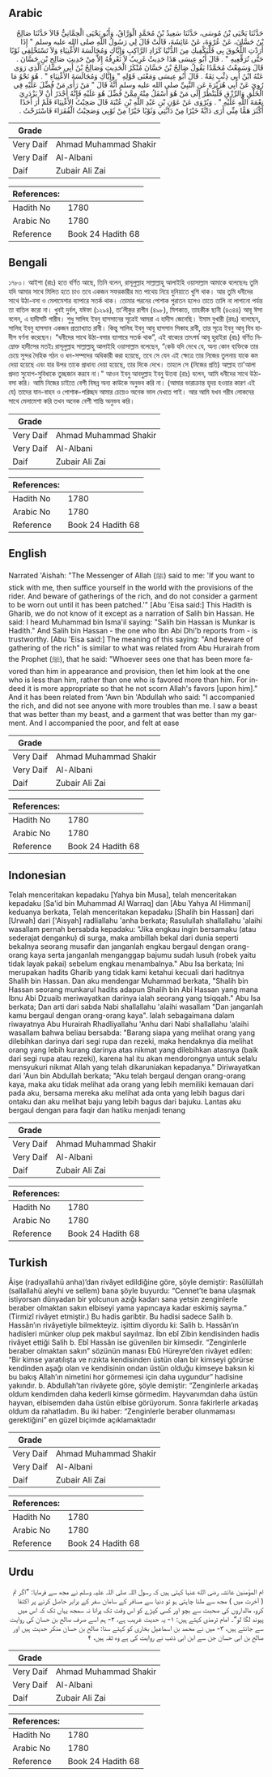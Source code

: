 ## Arabic


<div dir="rtl" lang="ar" style={{fontSize:'larger',backgroundColor:'#f8f9fa',padding:20}}>
حَدَّثَنَا يَحْيَى بْنُ مُوسَى، حَدَّثَنَا سَعِيدُ بْنُ مُحَمَّدٍ الْوَرَّاقُ، وَأَبُو يَحْيَى الْحِمَّانِيُّ قَالاَ حَدَّثَنَا صَالِحُ بْنُ حَسَّانَ، عَنْ عُرْوَةَ، عَنْ عَائِشَةَ، قَالَتْ قَالَ لِي رَسُولُ اللَّهِ صلى الله عليه وسلم ‏"‏ إِذَا أَرَدْتِ اللُّحُوقَ بِي فَلْيَكْفِيكِ مِنَ الدُّنْيَا كَزَادِ الرَّاكِبِ وَإِيَّاكِ وَمُجَالَسَةَ الأَغْنِيَاءِ وَلاَ تَسْتَخْلِقِي ثَوْبًا حَتَّى تُرَقِّعِيهِ ‏"‏ ‏.‏ قَالَ أَبُو عِيسَى هَذَا حَدِيثٌ غَرِيبٌ لاَ نَعْرِفُهُ إِلاَّ مِنْ حَدِيثِ صَالِحِ بْنِ حَسَّانَ ‏.‏ قَالَ وَسَمِعْتُ مُحَمَّدًا يَقُولُ صَالِحُ بْنُ حَسَّانَ مُنْكَرُ الْحَدِيثِ وَصَالِحُ بْنُ أَبِي حَسَّانَ الَّذِي رَوَى عَنْهُ ابْنُ أَبِي ذِئْبٍ ثِقَةٌ ‏.‏ قَالَ أَبُو عِيسَى وَمَعْنَى قَوْلِهِ ‏"‏ وَإِيَّاكِ وَمُجَالَسَةَ الأَغْنِيَاءِ ‏"‏ ‏.‏ هُوَ نَحْوُ مَا رُوِيَ عَنْ أَبِي هُرَيْرَةَ عَنِ النَّبِيِّ صلى الله عليه وسلم أَنَّهُ قَالَ ‏"‏ مَنْ رَأَى مَنْ فُضِّلَ عَلَيْهِ فِي الْخَلْقِ وَالرِّزْقِ فَلْيَنْظُرْ إِلَى مَنْ هُوَ أَسْفَلُ مِنْهُ مِمَّنْ فُضِّلَ هُوَ عَلَيْهِ فَإِنَّهُ أَجْدَرُ أَنْ لاَ يَزْدَرِيَ نِعْمَةَ اللَّهِ عَلَيْهِ ‏"‏ ‏.‏ وَيُرْوَى عَنْ عَوْنِ بْنِ عَبْدِ اللَّهِ بْنِ عُتْبَةَ قَالَ صَحِبْتُ الأَغْنِيَاءَ فَلَمْ أَرَ أَحَدًا أَكْثَرَ هَمًّا مِنِّي أَرَى دَابَّةً خَيْرًا مِنْ دَابَّتِي وَثَوْبًا خَيْرًا مِنْ ثَوْبِي وَصَحِبْتُ الْفُقَرَاءَ فَاسْتَرَحْتُ ‏.‏
</div>
<div style={{backgroundColor:'#f8f9fa',padding:20, marginBottom: 10}}><table> <thead> <tr> <th>Grade</th> <th></th> </tr> </thead> <tbody> <tr><td>Very Daif</td><td>Ahmad Muhammad Shakir</td></tr><tr><td>Very Daif</td><td>Al-Albani</td></tr><tr><td>Daif</td><td>Zubair Ali Zai</td></tr></tbody></table><table> <thead> <tr> <th>References:</th> <th></th> </tr> </thead> <tbody><tr><td>Hadith No</td><td>1780</td></tr><tr><td>Arabic No</td><td>1780</td></tr><tr><td>Reference</td><td>Book 24 Hadith 68</td></tr></tbody></table></div>

## Bengali


<div dir="ltr" lang="bn" style={{fontSize:'larger',backgroundColor:'#f8f9fa',padding:20}}>
১৭৮০। আইশা (রাঃ) হতে বর্ণিত আছে, তিনি বলেন, রাসূলুল্লাহ সাল্লাল্লাহু আলাইহি ওয়াসাল্লাম আমাকে বলেছেনঃ তুমি যদি আমার সাথে মিলিত হতে চাও তবে একজন সফরকারীর মত পাথেয় নিয়ে দুনিয়াতে খুশি থাক। আর তুমি ধনীদের সাথে উঠা-বসা ও মেলামেশার ব্যাপারে সতর্ক থাক। তোমার পরনের পোশাক পুরাতন হলেও তাতে তালি না লাগানো পর্যন্ত তা বাতিল করো না। খুবই দুর্বল, যঈফা (১২৯৪), তা’লীকুর রাগীব (৪৯৮), মিশকাত, তাহকীক ছানী (৪৩৪৪) আবূ ঈসা বলেন, এ হাদীসটি গারীব। শুধু সালিহ ইবনু হাসসানের সূত্রেই আমরা এ হাদীস জেনেছি। ইমাম বুখারী (রহঃ) বলেছেন, সালিহ ইবনু হাসসান একজন প্রত্যাখ্যাত রাবী। কিন্তু সালিহ ইবনু আবূ হাসসান সিকাহ রাবী, তার সূত্রে ইবনু আবূ যিব হাদীস বর্ণনা করেছেন। “ধনীদের সাথে উঠা-বসার ব্যাপারে সতর্ক থাক”, এই বাক্যের তাৎপর্য আবূ হুরাইরা (রাঃ) বর্ণিত নিম্নোক্ত হাদীসের মতইঃ রাসূলুল্লাহ সাল্লাল্লাহু আলাইহি ওয়াসাল্লাম বলেছেন, “কেউ যদি দেখে যে, অন্য কোন ব্যক্তিকে তার চেয়ে সুন্দর দৈহিক গঠন ও ধন-সম্পদের অধিকারী করা হয়েছে, তবে সে যেন এই ক্ষেত্রে তার নিজের তুলনায় যাকে কম দেয়া হয়েছে এবং যার উপর তাকে প্রাধান্য দেয়া হয়েছে, তার দিকে দেখে। তাহলে সে (নিজের প্রতি) আল্লাহ তা'আলা প্রদত্ত সুযোগ-সুবিধাকে তুচ্ছজান করবে না।" আওন ইবনু আবদুল্লাহ ইবনু উতবা (রাঃ) বলেন, আমি ধনীদের সাথে উঠা-বসা করি। আমি নিজের চাইতে বেশী বিষন্ন অন্য কাউকে অনুভব করি না। (আমার ভারাক্রান্ত হৃদয় হওয়ার কারণ এই যে) তাদের যান-বাহন ও পোশাক-পরিচ্ছদ আমার চেয়েও অনেক ভাল দেখতে পাই। আর আমি যখন গরীব লোকদের সাথে মেলামেশা করি তখন অনেক বেশী শান্তি অনুভব করি।
</div>
<div style={{backgroundColor:'#f8f9fa',padding:20, marginBottom: 10}}><table> <thead> <tr> <th>Grade</th> <th></th> </tr> </thead> <tbody> <tr><td>Very Daif</td><td>Ahmad Muhammad Shakir</td></tr><tr><td>Very Daif</td><td>Al-Albani</td></tr><tr><td>Daif</td><td>Zubair Ali Zai</td></tr></tbody></table><table> <thead> <tr> <th>References:</th> <th></th> </tr> </thead> <tbody><tr><td>Hadith No</td><td>1780</td></tr><tr><td>Arabic No</td><td>1780</td></tr><tr><td>Reference</td><td>Book 24 Hadith 68</td></tr></tbody></table></div>

## English


<div dir="ltr" lang="en" style={{fontSize:'larger',backgroundColor:'#f8f9fa',padding:20}}>
Narrated 'Aishah: "The Messenger of Allah (ﷺ) said to me: 'If you want to stick with me, then suffice yourself in the world with the provisions of the rider. And beware of gatherings of the rich, and do not consider a garment to be worn out until it has been patched.'" [Abu 'Eisa said:] This Hadith is Gharib, we do not know of it except as a narration of Salih bin Hassan. He said: I heard Muhammad bin Isma'il saying: "Salih bin Hassan is Munkar is Hadith." And Salih bin Hassan - the one who Ibn Abi Dhi'b reports from - is trustworthy. [Abu 'Eisa said:] The meaning of this saying: "And beware of gathering of the rich" is similar to what was related from Abu Hurairah from the Prophet (ﷺ), that he said: "Whoever sees one that has been more favored than him in appearance and provision, then let him look at the one who is less than him, rather than one who is favored more than him. For indeed it is more appropriate so that he not scorn Allah's favors [upon him]." And it has been related from 'Awn bin 'Abdullah who said: "I accompanied the rich, and did not see anyone with more troubles than me. I saw a beast that was better than my beast, and a garment that was better than my garment. And I accompanied the poor, and felt at ease
</div>
<div style={{backgroundColor:'#f8f9fa',padding:20, marginBottom: 10}}><table> <thead> <tr> <th>Grade</th> <th></th> </tr> </thead> <tbody> <tr><td>Very Daif</td><td>Ahmad Muhammad Shakir</td></tr><tr><td>Very Daif</td><td>Al-Albani</td></tr><tr><td>Daif</td><td>Zubair Ali Zai</td></tr></tbody></table><table> <thead> <tr> <th>References:</th> <th></th> </tr> </thead> <tbody><tr><td>Hadith No</td><td>1780</td></tr><tr><td>Arabic No</td><td>1780</td></tr><tr><td>Reference</td><td>Book 24 Hadith 68</td></tr></tbody></table></div>

## Indonesian


<div dir="ltr" lang="id" style={{fontSize:'larger',backgroundColor:'#f8f9fa',padding:20}}>
Telah menceritakan kepadaku [Yahya bin Musa], telah menceritakan kepadaku [Sa'id bin Muhammad Al Warraq] dan [Abu Yahya Al Himmani] keduanya berkata, Telah menceritakan kepadaku [Shalih bin Hassan] dari [Urwah] dari ['Aisyah] radliallahu 'anha berkata; Rasulullah shallallahu 'alaihi wasallam pernah bersabda kepadaku: "Jika engkau ingin bersamaku (atau sederajat denganku) di surga, maka ambillah bekal dari dunia seperti bekalnya seorang musafir dan janganlah engkau bergaul dengan orang-orang kaya serta janganlah menganggap bajumu sudah lusuh (robek yaitu tidak layak pakai) sebelum engkau menambalnya." Abu Isa berkata; Ini merupakan hadits Gharib yang tidak kami ketahui kecuali dari haditnya Shalih bin Hassan. Dan aku mendengar Muhammad berkata, "Shalih bin Hassan seorang munkarul hadits adapun Shalih bin Abi Hassan yang mana Ibnu Abi Dzuaib meriwayatkan darinya ialah seorang yang tsiqqah." Abu Isa berkata; Dan arti dari sabda Nabi shallallahu 'alaihi wasallam "Dan janganlah kamu bergaul dengan orang-orang kaya". Ialah sebagaimana dalam riwayatnya Abu Hurairah Rhadliyallahu 'Anhu dari Nabi shallallahu 'alaihi wasallam bahwa beliau bersabda: "Barang siapa yang melihat orang yang dilebihkan darinya dari segi rupa dan rezeki, maka hendaknya dia melihat orang yang lebih kurang darinya atas nikmat yang dilebihkan atasnya (baik dari segi rupa atau rezeki), karena hal itu akan mendorongnya untuk selalu mensyukuri nikmat Allah yang telah dikaruniakan kepadanya." Diriwayatkan dari 'Aun bin Abdullah berkata; "Aku telah bergaul dengan orang-orang kaya, maka aku tidak melihat ada orang yang lebih memiliki kemauan dari pada aku, bersama mereka aku melihat ada onta yang lebih bagus dari ontaku dan aku melihat baju yang lebih bagus dari bajuku. Lantas aku bergaul dengan para faqir dan hatiku menjadi tenang
</div>
<div style={{backgroundColor:'#f8f9fa',padding:20, marginBottom: 10}}><table> <thead> <tr> <th>Grade</th> <th></th> </tr> </thead> <tbody> <tr><td>Very Daif</td><td>Ahmad Muhammad Shakir</td></tr><tr><td>Very Daif</td><td>Al-Albani</td></tr><tr><td>Daif</td><td>Zubair Ali Zai</td></tr></tbody></table><table> <thead> <tr> <th>References:</th> <th></th> </tr> </thead> <tbody><tr><td>Hadith No</td><td>1780</td></tr><tr><td>Arabic No</td><td>1780</td></tr><tr><td>Reference</td><td>Book 24 Hadith 68</td></tr></tbody></table></div>

## Turkish


<div dir="ltr" lang="tr" style={{fontSize:'larger',backgroundColor:'#f8f9fa',padding:20}}>
Âişe (radıyallahü anha)’dan rivâyet edildiğine göre, şöyle demiştir: Rasûlüllah (sallallahü aleyhi ve sellem) bana şöyle buyurdu: “Cennet’te bana ulaşmak istiyorsan dünyadan bir yolcunun azığı kadarı sana yetsin zenginlerle beraber olmaktan sakın elbiseyi yama yapıncaya kadar eskimiş sayma.” (Tirmizî rivâyet etmiştir.) Bu hadis garibtir. Bu hadisi sadece Salih b. Hassân’ın rivâyetiyle bilmekteyiz. işittim diyordu ki: Salih b. Hassân’ın hadisleri münker olup pek makbul sayılmaz. İbn ebî Zibin kendisinden hadis rivâyet ettiği Salih b. Ebî Hassân ise güvenilen bir kimsedir. “Zenginlerle beraber olmaktan sakın” sözünün manası Ebû Hüreyre’den rivâyet edilen: “Bir kimse yaratılışta ve rızıkta kendisinden üstün olan bir kimseyi görürse kendinden aşağı olan ve kendisinin ondan üstün olduğu kimseye baksın ki bu bakış Allah’ın nimetini hor görmemesi için daha uygundur” hadisine yakındır. b. Abdullah’tan rivâyete göre, şöyle demiştir: “Zenginlerle arkadaş oldum kendimden daha kederli kimse görmedim. Hayvanımdan daha üstün hayvan, elbisemden daha üstün elbise görüyorum. Sonra fakirlerle arkadaş oldum da rahatladım. Bu iki haber: “Zenginlerle beraber olunmaması gerektiğini” en güzel biçimde açıklamaktadır
</div>
<div style={{backgroundColor:'#f8f9fa',padding:20, marginBottom: 10}}><table> <thead> <tr> <th>Grade</th> <th></th> </tr> </thead> <tbody> <tr><td>Very Daif</td><td>Ahmad Muhammad Shakir</td></tr><tr><td>Very Daif</td><td>Al-Albani</td></tr><tr><td>Daif</td><td>Zubair Ali Zai</td></tr></tbody></table><table> <thead> <tr> <th>References:</th> <th></th> </tr> </thead> <tbody><tr><td>Hadith No</td><td>1780</td></tr><tr><td>Arabic No</td><td>1780</td></tr><tr><td>Reference</td><td>Book 24 Hadith 68</td></tr></tbody></table></div>

## Urdu


<div dir="rtl" lang="ur" style={{fontSize:'larger',backgroundColor:'#f8f9fa',padding:20}}>
ام المؤمنین عائشہ رضی الله عنہا کہتی ہیں کہ رسول اللہ صلی اللہ علیہ وسلم نے مجھ سے فرمایا: ”اگر تم ( آخرت میں ) مجھ سے ملنا چاہتی ہو تو دنیا سے مسافر کے سامان سفر کے برابر حاصل کرنے پر اکتفا کرو، مالداروں کی صحبت سے بچو اور کسی کپڑے کو اس وقت تک پرانا نہ سمجھ یہاں تک کہ اس میں پیوند لگا لو“۔ امام ترمذی کہتے ہیں: ۱- یہ حدیث غریب ہے، ۲- ہم اسے صرف صالح بن حسان کی روایت سے جانتے ہیں، ۳- میں نے محمد بن اسماعیل بخاری کو کہتے سنا: صالح بن حسان منکر حدیث ہیں اور صالح بن ابی حسان جن سے ابن ابی ذئب نے روایت کی ہے وہ ثقہ ہیں، ۴
</div>
<div style={{backgroundColor:'#f8f9fa',padding:20, marginBottom: 10}}><table> <thead> <tr> <th>Grade</th> <th></th> </tr> </thead> <tbody> <tr><td>Very Daif</td><td>Ahmad Muhammad Shakir</td></tr><tr><td>Very Daif</td><td>Al-Albani</td></tr><tr><td>Daif</td><td>Zubair Ali Zai</td></tr></tbody></table><table> <thead> <tr> <th>References:</th> <th></th> </tr> </thead> <tbody><tr><td>Hadith No</td><td>1780</td></tr><tr><td>Arabic No</td><td>1780</td></tr><tr><td>Reference</td><td>Book 24 Hadith 68</td></tr></tbody></table></div>